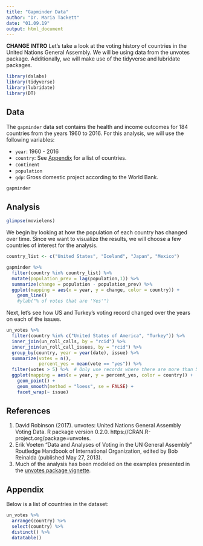 ```yaml
---
title: "Gapminder Data"
author: "Dr. Maria Tackett"
date: "01.09.19"
output: html_document
---
```


**CHANGE INTRO**
Let's take a look at the voting history of countries in the United Nations General Assembly. We will be using data from the unvotes package. Additionally, we will make use of the tidyverse and lubridate packages.

```r
library(dslabs)
library(tidyverse)
library(lubridate)
library(DT)
```

## Data

The `gapminder` data set contains the health and income outcomes for 184 countries from the years 1960 to 2016. For this analysis, we will use the following variables: 

- `year`: 1960 - 2016
- `country`: See [Appendix](#appendix) for a list of countries.
- `continent`
- `population`
- `gdp`: Gross domestic project according to the World Bank.

```r
gapminder
```

## Analysis

```r
glimpse(movielens)


```

We begin by looking at how the population of each country has changed over time. Since we want to visualize the results, we will choose a few countries of interest for the analysis. 

```r
country_list <- c("United States", "Iceland", "Japan", "Mexico")
```

```r
gapminder %>%
  filter(country %in% country_list) %>% 
  mutate(population_prev = lag(population,1)) %>%
  summarize(change = population - population_prev) %>%
  ggplot(mapping = aes(x = year, y = change, color = country)) +
    geom_line() 
    #ylab("% of votes that are 'Yes'")
```

Next, let's see how US and Turkey's voting record changed over the years on each of the issues.

```r
un_votes %>%
  filter(country %in% c("United States of America", "Turkey")) %>%
  inner_join(un_roll_calls, by = "rcid") %>%
  inner_join(un_roll_call_issues, by = "rcid") %>%
  group_by(country, year = year(date), issue) %>%
  summarize(votes = n(),
            percent_yes = mean(vote == "yes")) %>%
  filter(votes > 5) %>%  # Only use records where there are more than 5 votes
  ggplot(mapping = aes(x = year, y = percent_yes, color = country)) +
    geom_point() +
    geom_smooth(method = "loess", se = FALSE) +
    facet_wrap(~ issue)
```

## References

1. David Robinson (2017). unvotes: United Nations General Assembly Voting Data. R package version 0.2.0. https://CRAN.R-project.org/package=unvotes.
2. Erik Voeten "Data and Analyses of Voting in the UN General Assembly" Routledge Handbook of International Organization, edited by Bob Reinalda (published May 27, 2013).
3. Much of the analysis has been modeled on the examples presented in the [unvotes package vignette](https://cran.r-project.org/web/packages/unvotes/vignettes/unvotes.html).

## Appendix

Below is a list of countries in the dataset:

```r
un_votes %>% 
  arrange(country) %>% 
  select(country) %>%
  distinct() %>%
  datatable()
```
